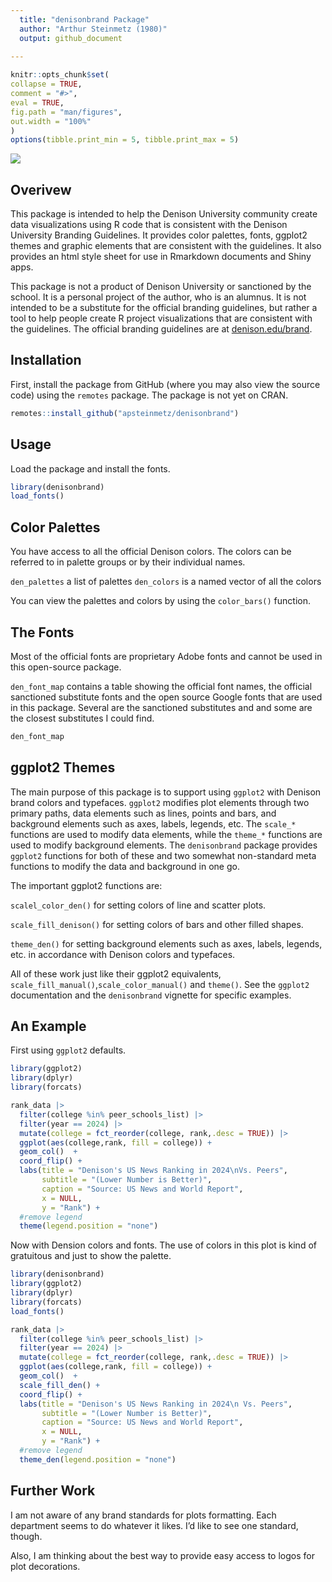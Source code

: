 ```yaml
---
  title: "denisonbrand Package"
  author: "Arthur Steinmetz (1980)"
  output: github_document
  
---
```


<!-- README.md is generated from README.Rmd. Please edit that file -->

```r
knitr::opts_chunk$set(
collapse = TRUE,
comment = "#>",
eval = TRUE,
fig.path = "man/figures",
out.width = "100%"
)
options(tibble.print_min = 5, tibble.print_max = 5)
```

![](man/figures/denison_logo.png)

## Overivew

This package is intended to help the Denison University community create data visualizations using R code that is consistent with the Denison University Branding Guidelines. It provides color palettes, fonts, ggplot2 themes and graphic elements that are consistent with the guidelines. It also provides an html style sheet for use in Rmarkdown documents and Shiny apps.

This package is not a product of Denison University or sanctioned by the school. It is a personal project of the author, who is an alumnus. It is not intended to be a substitute for the official branding guidelines, but rather a tool to help people create R project visualizations that are consistent with the guidelines. The official branding guidelines are at [denison.edu/brand](https://denison.edu/brand).

## Installation

First, install the package from GitHub (where you may also view the source code) using the `remotes` package. The package is not yet on CRAN.

```r
remotes::install_github("apsteinmetz/denisonbrand")
```


## Usage

Load the package and install the fonts.

```r
library(denisonbrand)
load_fonts()
```

## Color Palettes

You have access to all the official Denison colors. The colors can be referred to in palette groups or by their individual names.

`den_palettes` a list of palettes
`den_colors` is a named vector of all the colors

You can view the palettes and colors by using the `color_bars()` function. 

## The Fonts

Most of the official fonts are proprietary Adobe fonts and cannot be used in this open-source package.

`den_font_map` contains a table showing the official font names, the official sanctioned substitute fonts and the open source Google fonts that are used in this package. Several are the sanctioned substitutes and and some are the closest substitutes I could find.

```r
den_font_map

```

## ggplot2 Themes

The main purpose of this package is to support using `ggplot2` with Denison brand colors and typefaces.  `ggplot2` modifies plot elements through two primary paths, data elements such as lines, points and bars, and background elements such as axes, labels, legends, etc.  The `scale_*` functions are used to modify data elements, while the `theme_*` functions are used to modify background elements.  The `denisonbrand` package provides `ggplot2` functions for both of these and two somewhat non-standard meta functions to modify the data and background in one go.

The important ggplot2 functions are:

`scalel_color_den()` for setting colors of line and scatter plots.

`scale_fill_denison()` for setting colors of bars and other filled shapes.

`theme_den()` for setting background elements such as axes, labels, legends, etc. in accordance with Denison colors and typefaces. 

All of these work just like their ggplot2 equivalents, `scale_fill_manual()`,`scale_color_manual()` and `theme()`.  See the `ggplot2` documentation and the `denisonbrand` vignette for specific examples.

## An Example

First using `ggplot2` defaults.
```r
library(ggplot2)
library(dplyr)
library(forcats)

rank_data |> 
  filter(college %in% peer_schools_list) |> 
  filter(year == 2024) |>
  mutate(college = fct_reorder(college, rank,.desc = TRUE)) |> 
  ggplot(aes(college,rank, fill = college)) +
  geom_col()  +
  coord_flip() +
  labs(title = "Denison's US News Ranking in 2024\nVs. Peers",
       subtitle = "(Lower Number is Better)",
       caption = "Source: US News and World Report",
       x = NULL,
       y = "Rank") +
  #remove legend
  theme(legend.position = "none")
```
Now with Dension colors and fonts.  The use of colors in this plot is kind of gratuitous and just to show the palette.
```r
library(denisonbrand)
library(ggplot2)
library(dplyr)
library(forcats)
load_fonts()

rank_data |> 
  filter(college %in% peer_schools_list) |> 
  filter(year == 2024) |>
  mutate(college = fct_reorder(college, rank,.desc = TRUE)) |> 
  ggplot(aes(college,rank, fill = college)) +
  geom_col()  +
  scale_fill_den() +
  coord_flip() +
  labs(title = "Denison's US News Ranking in 2024\n Vs. Peers",
       subtitle = "(Lower Number is Better)",
       caption = "Source: US News and World Report",
       x = NULL,
       y = "Rank") +
  #remove legend
  theme_den(legend.position = "none")
```

## Further Work

I am not aware of any brand standards for plots formatting.  Each department seems to do whatever it likes.  I'd like to see one standard, though.

Also, I am thinking about the best way to provide easy access to logos for plot decorations.
